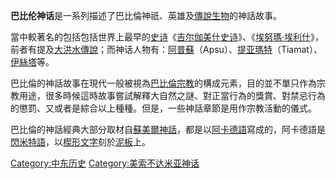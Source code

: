 {{Unreferenced|time=2021-12-6}}{{美索不达米亚神话}}

'''巴比伦神话'''是一系列描述了巴比倫神祇、英雄及[[傳說生物|傳說生物]]的神話故事。

當中較著名的包括包括世界上最早的[[史诗|史诗]]《[[吉尔伽美什史诗|吉尔伽美什史诗]]》、《[[埃努瑪·埃利什|埃努瑪·埃利什]]》，前者有提及[[大洪水|大洪水傳說]]；而神话人物有：[[阿普蘇|阿普蘇]]（Apsu）、[[提亚瑪特|提亚瑪特]]（Tiamat）、[[伊絲塔|伊絲塔]]等。

巴比倫的神話故事在現代一般被視為[[巴比倫宗教|巴比倫宗教]]的構成元素，目的並不單只作為宗教用途，很多時候這時故事嘗試解釋大自然之謎、對正當行為的獎賞、對禁忌行為的懲罰、又或者是綜合以上種種。但是，一些神話章節是用作宗教活動的儀式。

巴比倫的神話經典大部分取材自[[美索不達米亞神話|蘇美爾神話]]，都是以[[阿卡德語|阿卡德語]]寫成的，阿卡德語是[[閃米特語|閃米特語]]，以[[楔形文字|楔形文字]]刻於[[泥板|泥板]]上。
{{神話小作品}}

{{culture-stub}}
[[Category:中东历史|Category:中东历史]]
[[Category:美索不达米亚神话|Category:美索不达米亚神话]]